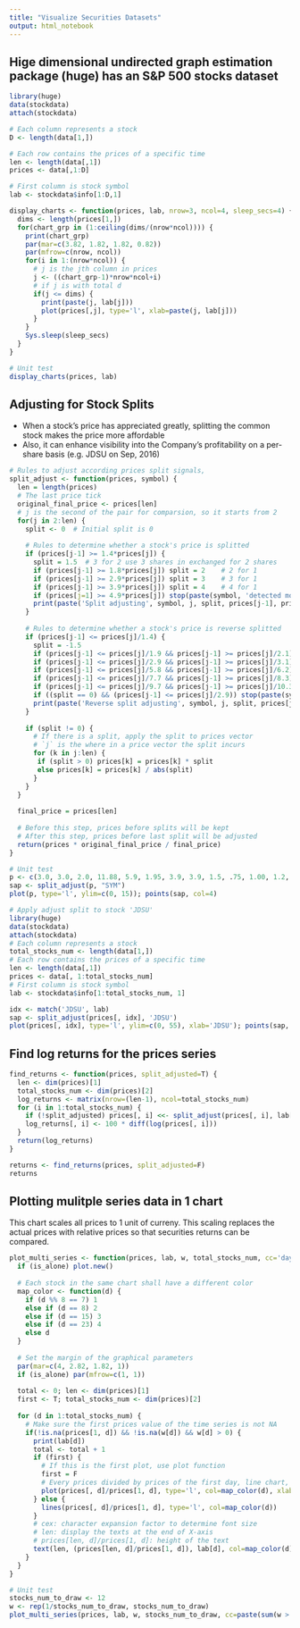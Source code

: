 ```yaml
---
title: "Visualize Securities Datasets"
output: html_notebook
---
```


## Hige dimensional undirected graph estimation package (huge) has an S&P 500 stocks dataset

```r
library(huge)
data(stockdata)
attach(stockdata)

# Each column represents a stock
D <- length(data[1,])

# Each row contains the prices of a specific time
len <- length(data[,1])
prices <- data[,1:D]

# First column is stock symbol
lab <- stockdata$info[1:D,1]

display_charts <- function(prices, lab, nrow=3, ncol=4, sleep_secs=4) {
  dims <- length(prices[1,])
  for(chart_grp in (1:ceiling(dims/(nrow*ncol)))) {
    print(chart_grp)
    par(mar=c(3.82, 1.82, 1.82, 0.82))
    par(mfrow=c(nrow, ncol))
    for(i in 1:(nrow*ncol)) {
      # j is the jth column in prices
      j <- ((chart_grp-1)*nrow*ncol+i)
      # if j is with total d
      if(j <= dims) {
        print(paste(j, lab[j]))
        plot(prices[,j], type='l', xlab=paste(j, lab[j]))
      }
    }
    Sys.sleep(sleep_secs)
  }
}

# Unit test
display_charts(prices, lab)
```

## Adjusting for Stock Splits

* When a stock's price has appreciated greatly, splitting the common stock makes the price more affordable
* Also, it can enhance visibility into the Company's profitability on a per-share basis (e.g. JDSU on Sep, 2016)

```r
# Rules to adjust according prices split signals, 
split_adjust <- function(prices, symbol) {
  len = length(prices)
  # The last price tick
  original_final_price <- prices[len]
  # j is the second of the pair for comparsion, so it starts from 2
  for(j in 2:len) {
    split <- 0  # Initial split is 0
    
    # Rules to determine whether a stock's price is splitted
    if (prices[j-1] >= 1.4*prices[j]) {
      split = 1.5  # 3 for 2 use 3 shares in exchanged for 2 shares
      if (prices[j-1] >= 1.8*prices[j]) split = 2    # 2 for 1
      if (prices[j-1] >= 2.9*prices[j]) split = 3    # 3 for 1
      if (prices[j-1] >= 3.9*prices[j]) split = 4    # 4 for 1
      if (prices[j=1] >= 4.9*prices[j]) stop(paste(symbol, 'detected more than 4:1 split'))
      print(paste('Split adjusting', symbol, j, split, prices[j-1], prices[j]))
    }
    
    # Rules to determine whether a stock's price is reverse splitted
    if (prices[j-1] <= prices[j]/1.4) {
      split = -1.5 
      if (prices[j-1] <= prices[j]/1.9 && prices[j-1] >= prices[j]/2.1) split = -2
      if (prices[j-1] <= prices[j]/2.9 && prices[j-1] >= prices[j]/3.1) split = -3
      if (prices[j-1] <= prices[j]/5.8 && prices[j-1] >= prices[j]/6.2) split = -6
      if (prices[j-1] <= prices[j]/7.7 && prices[j-1] >= prices[j]/8.3) split = -8
      if (prices[j-1] <= prices[j]/9.7 && prices[j-1] >= prices[j]/10.3) split = -10
      if ((split == 0) && (prices[j-1] <= prices[j]/2.9)) stop(paste(symbol, 'detected more than double reverse split'))
      print(paste('Reverse split adjusting', symbol, j, split, prices[j-1], prices[j])) 
    }
    
    if (split != 0) {
      # If there is a split, apply the split to prices vector
      # `j` is the where in a price vector the split incurs
      for (k in j:len) {
       if (split > 0) prices[k] = prices[k] * split
       else prices[k] = prices[k] / abs(split)
      }
    }
  }
  
  final_price = prices[len]
  
  # Before this step, prices before splits will be kept
  # After this step, prices before last split will be adjusted
  return(prices * original_final_price / final_price)
}

# Unit test
p <- c(3.0, 3.0, 2.0, 11.88, 5.9, 1.95, 3.9, 3.9, 1.5, .75, 1.00, 1.2, 1.4, 1.8, 2.1, 1.05, 1.3)
sap <- split_adjust(p, "SYM")
plot(p, type='l', ylim=c(0, 15)); points(sap, col=4)

# Apply adjust split to stock 'JDSU'
library(huge)
data(stockdata)
attach(stockdata)
# Each column represents a stock
total_stocks_num <- length(data[1,])
# Each row contains the prices of a specific time
len <- length(data[,1])
prices <- data[, 1:total_stocks_num]
# First column is stock symbol
lab <- stockdata$info[1:total_stocks_num, 1]

idx <- match('JDSU', lab)
sap <- split_adjust(prices[, idx], 'JDSU')
plot(prices[, idx], type='l', ylim=c(0, 55), xlab='JDSU'); points(sap, col=4)
```

## Find log returns for the prices series

```r
find_returns <- function(prices, split_adjusted=T) {
  len <- dim(prices)[1]
  total_stocks_num <- dim(prices)[2]
  log_returns <- matrix(nrow=(len-1), ncol=total_stocks_num)
  for (i in 1:total_stocks_num) {
    if (!split_adjusted) prices[, i] <<- split_adjust(prices[, i], lab[i])
    log_returns[, i] <- 100 * diff(log(prices[, i]))
  }
  return(log_returns)
}

returns <- find_returns(prices, split_adjusted=F)
returns
```

## Plotting mulitple series data in 1 chart

This chart scales all prices to 1 unit of curreny. This scaling replaces the actual prices with relative prices so that securities returns can be compared.

```r
plot_multi_series <- function(prices, lab, w, total_stocks_num, cc='days', ret=NA, ylim=c(.2, 15), is_alone=T) {
  if (is_alone) plot.new()
  
  # Each stock in the same chart shall have a different color
  map_color <- function(d) {
    if (d %% 8 == 7) 1 
    else if (d == 8) 2
    else if (d == 15) 3
    else if (d == 23) 4
    else d
  }
  
  # Set the margin of the graphical parameters
  par(mar=c(4, 2.82, 1.82, 1))
  if (is_alone) par(mfrow=c(1, 1))
  
  total <- 0; len <- dim(prices)[1]
  first <- T; total_stocks_num <- dim(prices)[2]
  
  for (d in 1:total_stocks_num) {
    # Make sure the first prices value of the time series is not NA
    if(!is.na(prices[1, d]) && !is.na(w[d]) && w[d] > 0) {
      print(lab[d])
      total <- total + 1
      if (first) {
        # If this is the first plot, use plot function
        first = F
        # Every prices divided by prices of the first day, line chart, xlab is displayed in days
        plot(prices[, d]/prices[1, d], type='l', col=map_color(d), xlab=cc, ylim=ylim)
      } else {
        lines(prices[, d]/prices[1, d], type='l', col=map_color(d))
      }
      # cex: character expansion factor to determine font size
      # len: display the texts at the end of X-axis
      # prices[len, d]/prices[1, d]: height of the text
      text(len, (prices[len, d]/prices[1, d]), lab[d], col=map_color(d), cex=.8)
    }
  }
}

# Unit test
stocks_num_to_draw <- 12
w <- rep(1/stocks_num_to_draw, stocks_num_to_draw)
plot_multi_series(prices, lab, w, stocks_num_to_draw, cc=paste(sum(w > 0), 'stocks'), ret='', ylim=c(.5, 8))
```

